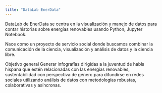 ```yaml
---
title: "DataLab EnerData"
---
```


DataLab de EnerData se centra en la visualización y manejo de datos para contar historias sobre energías renovables usando Python, Jupyter Notebook.

Nace como un proyecto de servicio social donde buscamos combinar la comunicación de la ciencia, visualización y análisis de datos y la ciencia libre. 


Objetivo general
Generar infografías dirigidas a la juventud de habla hispana que estén relacionadas con las energías renovables, sustentabilidad con perspectiva de género para difundirse en redes sociales utilizando análisis de datos con metodologías robustas, colaborativas y asíncronas.

